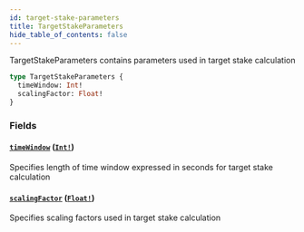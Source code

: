 ```yaml
---
id: target-stake-parameters
title: TargetStakeParameters
hide_table_of_contents: false
---
```



TargetStakeParameters contains parameters used in target stake calculation

```graphql
type TargetStakeParameters {
  timeWindow: Int!
  scalingFactor: Float!
}
```


### Fields

#### [`timeWindow`](#) ([`Int!`](/docs/testnet/graphql/scalars/int))

Specifies length of time window expressed in seconds for target stake calculation


#### [`scalingFactor`](#) ([`Float!`](/docs/testnet/graphql/scalars/float))

Specifies scaling factors used in target stake calculation




